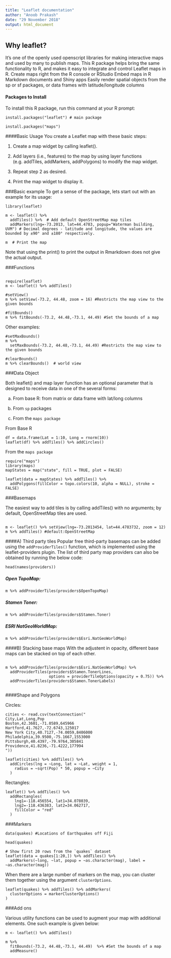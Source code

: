```yaml
---
title: "Leaflet documentation"
author: "Anoob Prakash"
date: "29 November 2018"
output: html_document
---
```

## Why leaflet?
It's one of the openly used openscript libraries for making interactive maps and used by many to publish maps. This R package helps bring the same functionality to R, and makes it easy to integrate and control Leaflet maps in R.
Create maps right from the R console or RStudio
Embed maps in R Markdown documents and Shiny apps
Easily render spatial objects from the sp or sf packages, or data frames with latitude/longitude columns

#### Packages to Install
To install this R package, run this command at your R prompt:
```
install.packages("leaflet") # main package 

install.packages("maps")

```

####Basic Usage
You create a Leaflet map with these basic steps:

1. Create a map widget by calling leaflet().

2. Add layers (i.e., features) to the map by using layer functions (e.g. addTiles, addMarkers,  addPolygons) to modify the map widget.

3. Repeat step 2 as desired.

4. Print the map widget to display it.

###Basic example
To get a sense of the package, lets start out with an example for its usage:

```
library(leaflet)

m <- leaflet() %>%
  addTiles() %>%  # Add default OpenStreetMap map tiles
  addMarkers(lng=-73.2013, lat=44.4783, popup="Waterman building, UVM") # Decimal degrees - latitude and longitude, the values are bounded by ±90° and ±180° respectively.

m  # Print the map

```
Note that using the print() to print the output in Rmarkdown does not give the actual output.

###Functions
```

require(leaflet)
m <- leaflet() %>% addTiles()

#setView()
m %>% setView(-73.2, 44.48, zoom = 16) #Restricts the map view to the given bounds
  
#fitBounds()
m %>% fitBounds(-73.2, 44.48,-73.1, 44.49) #Set the bounds of a map
```

Other examples:
```
#setMaxBounds()
m %>%
  setMaxBounds(-73.2, 44.48,-73.1, 44.49) #Restricts the map view to the given bounds
  
#clearBounds()
m %>% clearBounds()  # world view

```

###Data Object

Both leaflet() and map layer function has an optional parameter that is designed to receive data in one of the several forms:

a. From base R: from matrix or data frame with lat/long columns

b.  From `sp` packages

c. From the `maps package`

From Base R

```
df = data.frame(Lat = 1:10, Long = rnorm(10))
leaflet(df) %>% addTiles() %>% addCircles()
```

From the `maps package`
```
require("maps")
library(maps)
mapStates = map("state", fill = TRUE, plot = FALSE)

leaflet(data = mapStates) %>% addTiles() %>%
  addPolygons(fillColor = topo.colors(10, alpha = NULL), stroke = FALSE)
```


###Basemaps

The easiest way to add tiles is by calling addTiles() with no arguments; by default, OpenStreetMap tiles are used.

```

m <- leaflet() %>% setView(lng=-73.2013454, lat=44.4783732, zoom = 12)
m %>% addTiles() #default:OpenStreetMap
```

####A) Third party tiles
Popular free third-party basemaps can be added using the `addProviderTiles()` function, which is implemented using the leaflet-providers plugin.
The list of third party map providers can also be obtained by running the below code:
```
head(names(providers))
```

##### Open TopoMap:

```
m %>% addProviderTiles(providers$OpenTopoMap)
```

##### Stamen Toner:

```
m %>% addProviderTiles(providers$Stamen.Toner)
```

##### ESRI NatGeoWorldMap:

```
m %>% addProviderTiles(providers$Esri.NatGeoWorldMap)
```


####B) Stacking base maps
With the adjustent in opacity, different base maps can be stacked on top of each other.

```

m %>% addProviderTiles(providers$Esri.NatGeoWorldMap) %>%
  addProviderTiles(providers$Stamen.TonerLines,
                   options = providerTileOptions(opacity = 0.75)) %>%
  addProviderTiles(providers$Stamen.TonerLabels)


```


####Shape and Polygons

Circles:

```
cities <- read.csv(textConnection("
City,Lat,Long,Pop
Boston,42.3601,-71.0589,645966
Hartford,41.7627,-72.6743,125017
New York City,40.7127,-74.0059,8406000
Philadelphia,39.9500,-75.1667,1553000
Pittsburgh,40.4397,-79.9764,305841
Providence,41.8236,-71.4222,177994
"))

leaflet(cities) %>% addTiles() %>%
  addCircles(lng = ~Long, lat = ~Lat, weight = 1,
    radius = ~sqrt(Pop) * 50, popup = ~City
  )

```

Rectangles:

```
leaflet() %>% addTiles() %>%
  addRectangles(
    lng1=-118.456554, lat1=34.078039,
    lng2=-118.436383, lat2=34.062717,
    fillColor = "red"
  )
```

###Markers
```
data(quakes) #Locations of Earthquakes off Fiji

head(quakes)

# Show first 20 rows from the `quakes` dataset
leaflet(data = quakes[1:20,]) %>% addTiles() %>%
  addMarkers(~long, ~lat, popup = ~as.character(mag), label = ~as.character(mag))
```

When there are a large number of markers on the map, you can cluster them together using the argument `clusterOptions`.

```
leaflet(quakes) %>% addTiles() %>% addMarkers(
  clusterOptions = markerClusterOptions()
)
```


###Add ons

Various utility functions can be used to augment your map with additional elements. One such example is given below:

```
m <- leaflet() %>% addTiles()

m %>%
  fitBounds(-73.2, 44.48,-73.1, 44.49)  %>% #Set the bounds of a map
  addMeasure()
```

